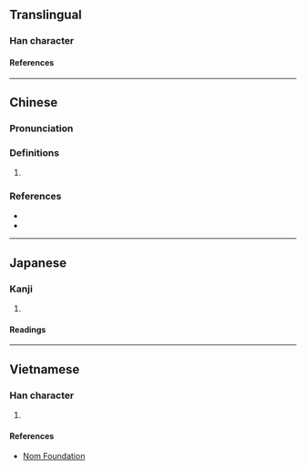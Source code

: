 {{also|嫒}}
{{character info/new}}
==Translingual==

===Han character===
{{Han char|rn=38|rad=女|as=13|sn=16|four=42447|canj=VBBE|ids=⿰女愛}}

====References====
{{Han ref|kx=0272.251|dkj=06807|hdz=21084.150|uh=5B21}}

----

==Chinese==
{{zh-forms|s=嫒}}

===Pronunciation===
{{zh-pron
|m=ài
|c=oi3
|cat=
}}

===Definitions===
{{zh-hanzi}}

# {{zh-only|令嬡|dot=,}} {{zh-alt-form|令愛|[[your]] [[daughter]]}}

===References===
* {{R:twedu|B00714}}
* {{R:yue:Hanzi}}

----

==Japanese==

===Kanji===
{{ja-kanji|grade=|rs=女13}}

# {{defn|lang=ja|sort=女13}}

====Readings====
{{ja-readings
|on=あい
}}

----

==Vietnamese==

===Han character===
{{vi-readings|rs=女13|reading=ái}}

# {{defn|lang=vi|sort=女13}}

====References====
* [http://nomfoundation.org/common/nom_details.php?codepoint=5b21 Nom Foundation]